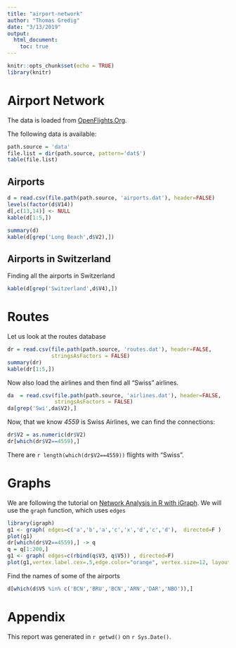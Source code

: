 ```yaml
---
title: "airport-network"
author: "Thomas Gredig"
date: "3/13/2019"
output: 
  html_document:
    toc: true
---
```


```r
knitr::opts_chunk$set(echo = TRUE)
library(knitr)
```

# Airport Network

The data is loaded from [OpenFlights.Org](https://openflights.org/data.html).

The following data is available:

```r
path.source = 'data'
file.list = dir(path.source, pattern='dat$')
table(file.list)
```

## Airports

```r
d = read.csv(file.path(path.source, 'airports.dat'), header=FALSE)
levels(factor(d$V14))
d[,c(13,14)] <- NULL
kable(d[1:5,])
```

```r
summary(d)
kable(d[grep('Long Beach',d$V2),])
```


## Airports in Switzerland

Finding all the airports in Switzerland

```r
kable(d[grep('Switzerland',d$V4),])
```

# Routes

Let us look at the routes database

```r
dr = read.csv(file.path(path.source, 'routes.dat'), header=FALSE,
              stringsAsFactors = FALSE)
summary(dr)
kable(dr[1:5,])
```

Now also load the airlines and then find all "Swiss" airlines.

```r
da  = read.csv(file.path(path.source, 'airlines.dat'), header=FALSE,
               stringsAsFactors = FALSE)
da[grep('Swi',da$V2),]
```

Now, that we know *4559* is Swiss Airlines, we can find the connections:

```r
dr$V2 = as.numeric(dr$V2)
dr[which(dr$V2==4559),]
```


There are `r length(which(dr$V2==4559))` flights with "Swiss".

# Graphs

We are following the tutorial on [Network Analysis in R with iGraph](http://kateto.net/networks-r-igraph). We will use the `graph` function, which uses `edges`

```r
library(igraph)
g1 <- graph( edges=c('a','b','a','c','x','d','c','d'),  directed=F ) 
plot(g1)
dr[which(dr$V2==4559),] -> q
q = q[1:200,]
g1 <- graph( edges=c(rbind(q$V3, q$V5)) , directed=F)
plot(g1,vertex.label.cex=.5,edge.color="orange", vertex.size=12, layout=layout_nicely,vertex.color="gray80" )

```

Find the names of some of the airports

```r
d[which(d$V5 %in% c('BCN','BRU','BCN','ARN','DAR','NBO')),]
```

# Appendix

This report was generated in `r getwd()` on `r Sys.Date()`.